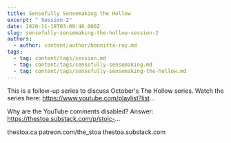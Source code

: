 ```yaml
---
title: Sensefully Sensemaking the Hollow
excerpt: " Session 2"
date: 2020-11-18T03:09:48.000Z
slug: sensefully-sensemaking-the-hollow-session-2
authors:
  - author: content/author/bonnitta-roy.md
tags:
  - tag: content/tags/session.md
  - tag: content/tags/sensefully-sensemaking.md
  - tag: content/tags/sensefully-sensemaking-the-hollow.md
---
```


This is a follow-up series to discuss October's The Hollow series. Watch the series here: https://www.youtube.com/playlist?list...

Why are the YouTube comments disabled? Answer: https://thestoa.substack.com/p/stoic-...

thestoa.ca
patreon.com/the_stoa
thestoa.substack.com

